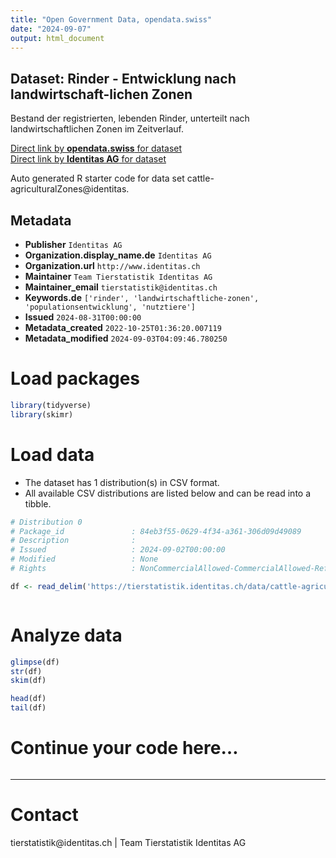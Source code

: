 ```yaml
---
title: "Open Government Data, opendata.swiss"
date: "2024-09-07"
output: html_document
---
```


## Dataset: Rinder - Entwicklung nach landwirtschaft-lichen Zonen

Bestand der registrierten, lebenden Rinder, unterteilt nach  landwirtschaftlichen Zonen  im Zeitverlauf.

[Direct link by **opendata.swiss** for dataset](https://opendata.swiss/de/dataset/rinder-entwicklung-nach-landwirtschaft-lichen-zonen)<br>
[Direct link by **Identitas AG** for dataset](https://tierstatistik.identitas.ch/)

Auto generated R starter code for data set cattle-agriculturalZones@identitas.

## Metadata

- **Publisher** `Identitas AG`
- **Organization.display_name.de** `Identitas AG`
- **Organization.url** `http://www.identitas.ch`
- **Maintainer** `Team Tierstatistik Identitas AG`
- **Maintainer_email** `tierstatistik@identitas.ch`
- **Keywords.de** `['rinder', 'landwirtschaftliche-zonen', 'populationsentwicklung', 'nutztiere']`
- **Issued** `2024-08-31T00:00:00`
- **Metadata_created** `2022-10-25T01:36:20.007119`
- **Metadata_modified** `2024-09-03T04:09:46.780250`


# Load packages

```r

library(tidyverse)
library(skimr)

```

# Load data

-   The dataset has 1 distribution(s) in CSV format.
-   All available CSV distributions are listed below and can be read into a tibble.

```r

# Distribution 0
# Package_id               : 84eb3f55-0629-4f34-a361-306d09d49089
# Description              : 
# Issued                   : 2024-09-02T00:00:00
# Modified                 : None
# Rights                   : NonCommercialAllowed-CommercialAllowed-ReferenceRequired

df <- read_delim('https://tierstatistik.identitas.ch/data/cattle-agriculturalZones.csv')



```

# Analyze data

```r

glimpse(df)
str(df)
skim(df)

head(df)
tail(df)

```

# Continue your code here...

```r

```

------------------------------------------------------------------------

# Contact

tierstatistik@identitas.ch | Team Tierstatistik Identitas AG
